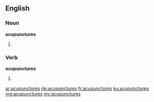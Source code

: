 ==English==

===Noun===
'''acupunctures'''

# {{plural of|acupuncture}}

===Verb===
'''acupunctures'''

# {{third-person singular of|acupuncture}}

[[ar:acupunctures]]
[[de:acupunctures]]
[[fr:acupunctures]]
[[ku:acupunctures]]
[[mg:acupunctures]]
[[my:acupunctures]]
